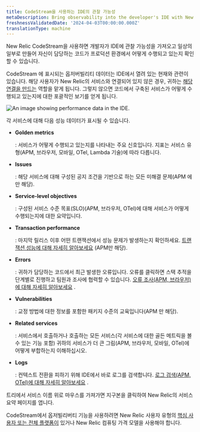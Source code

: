 ```yaml
---
title: CodeStream을 사용하는 IDE의 관찰 가능성
metaDescription: Bring observability into the developer's IDE with New Relic CodeStream.
freshnessValidatedDate: '2024-04-03T00:00:00.000Z'
translationType: machine
---
```



New Relic CodeStream을 사용하면 개발자가 IDE에 관찰 가능성을 가져오고 일상의 일부로 만들어 자신이 담당하는 코드가 프로덕션 환경에서 어떻게 수행되고 있는지 확인할 수 있습니다.

CodeStream 에 표시되는 옵저버빌리티 데이터는 IDE에서 열려 있는 현재와 관련이 있습니다. 해당 사용자가 New Relic의 서비스와 연결되어 있지 않은 경우, 귀하는 [해당 연결을 만드는](/docs/codestream/observability/repo-association) 역할을 맡게 됩니다. 그렇지 않으면 코드에서 구축된 서비스가 어떻게 수행되고 있는지에 대한 포괄적인 보기를 얻게 됩니다.

<img
  title="Performance data for your services"
  alt="An image showing performance data in the IDE."
  src={codestreamO11y}
/>

각 서비스에 대해 다음 성능 데이터가 표시될 수 있습니다.

* <DoNotTranslate>**Golden metrics**</DoNotTranslate>

  : 서비스가 어떻게 수행되고 있는지를 나타내는 주요 신호입니다. 지표는 서비스 유형(APM, 브라우저, 모바일, OTel, Lambda 기술)에 따라 다릅니다.

* <DoNotTranslate>**Issues**</DoNotTranslate>

  : 해당 서비스에 대해 구성된 공지 조건을 기반으로 하는 모든 미해결 문제(APM 에만 해당).

* <DoNotTranslate>**Service-level objectives**</DoNotTranslate>

  : 구성된 서비스 수준 목표(SLO)(APM, 브라우저, OTel)에 대해 서비스가 어떻게 수행되는지에 대한 요약입니다.

* <DoNotTranslate>**Transaction performance**</DoNotTranslate>

  : 마지막 릴리스 이후 어떤 트랜잭션에서 성능 문제가 발생하는지 확인하세요. [트랜잭션 성능에 대해 자세히 알아보세요](/docs/codestream/observability/transactions) (APM만 해당).

* <DoNotTranslate>**Errors**</DoNotTranslate>

  : 귀하가 담당하는 코드에서 최근 발생한 오류입니다. 오류를 클릭하면 스택 추적을 단계별로 진행하고 팀원과 조사에 협력할 수 있습니다. [오류 조사(APM, 브라우저)에 대해 자세히 알아보세요](/docs/codestream/observability/error-investigation) .

* <DoNotTranslate>**Vulnerabilities**</DoNotTranslate>

  : 교정 방법에 대한 정보를 포함한 패키지 수준의 교육입니다(APM 만 해당).

* <DoNotTranslate>**Related services**</DoNotTranslate>

  : 서비스에서 호출하거나 호출하는 모든 서비스(각 서비스에 대한 골든 메트릭을 볼 수 있는 기능 포함) 귀하의 서비스가 더 큰 그림(APM, 브라우저, 모바일, OTel)에 어떻게 부합하는지 이해하십시오.

* <DoNotTranslate>**Logs**</DoNotTranslate>

  : 컨텍스트 전환을 피하기 위해 IDE에서 바로 로그를 검색합니다. [로그 검색(APM, OTel)에 대해 자세히 알아보세요](/docs/codestream/observability/log-search) .

트리에서 서비스 이름 위로 마우스를 가져가면 지구본을 클릭하여 New Relic의 서비스 요약 페이지를 엽니다.

CodeStream에서 옵저빌리버티 기능을 사용하려면 New Relic 사용자 유형의 [핵심 사용자 또는 전체 플랫폼이](/docs/accounts/accounts-billing/new-relic-one-user-management/user-type/#user-type-capabilities) 있거나 New Relic 컴퓨팅 가격 모델을 사용해야 합니다.